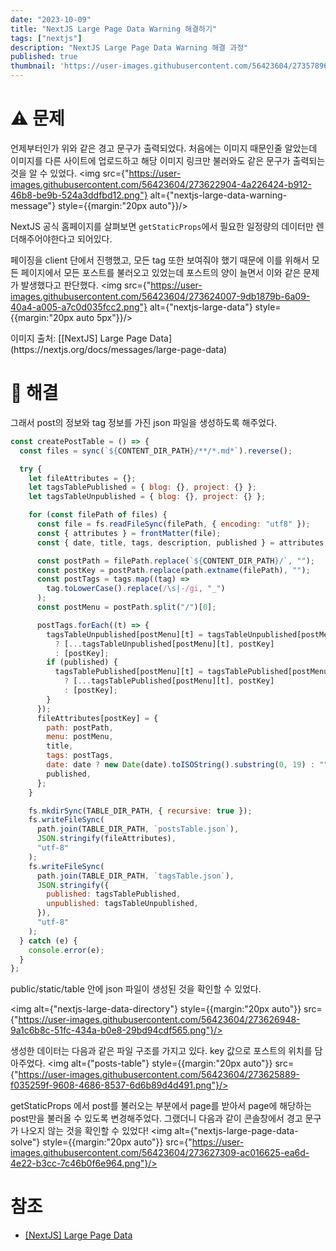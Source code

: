 ```yaml
---
date: "2023-10-09"
title: "NextJS Large Page Data Warning 해결하기"
tags: ["nextjs"]
description: "NextJS Large Page Data Warning 해결 과정"
published: true
thumbnail: 'https://user-images.githubusercontent.com/56423604/273578963-e3f37379-368c-460d-9b37-c4b98cfba9e7.png'
---
```

# ⚠️ 문제
언제부터인가 위와 같은 경고 문구가 출력되었다. 처음에는 이미지 때문인줄 알았는데 이미지를 다른 사이트에 업로드하고 해당 이미지 링크만 불러와도 같은 문구가 출력되는 것을 알 수 있었다.
<img src={"https://user-images.githubusercontent.com/56423604/273622904-4a226424-b912-46b8-be9b-524a3ddfbd12.png"} alt={"nextjs-large-data-warning-message"} style={{margin:"20px auto"}}/>

NextJS 공식 홈페이지를 살펴보면 `getStaticProps`에서 필요한 일정량의 데이터만 렌더해주어야한다고 되어있다.

페이징을 client 단에서 진행했고, 모든 tag 또한 보여줘야 했기 때문에 이를 위해서 모든 페이지에서 모든 포스트를 불러오고 있었는데 포스트의 양이 늘면서 이와 같은 문제가 발생했다고 판단했다.
<img src={"https://user-images.githubusercontent.com/56423604/273624007-9db1879b-6a09-40a4-a005-a7c0d035fcc2.png"} alt={"nextjs-large-data"} style={{margin:"20px auto 5px"}}/>
  <div style={{color: "rgb(163 163 163)", fontSize:"12px", margin: "0 0 10px"}}>이미지 출처: [[NextJS] Large Page Data](https://nextjs.org/docs/messages/large-page-data)</div>

# 🔧 해결
그래서 post의 정보와 tag 정보를 가진 json 파일을 생성하도록 해주었다.

```jsx
const createPostTable = () => {
  const files = sync(`${CONTENT_DIR_PATH}/**/*.md*`).reverse();

  try {
    let fileAttributes = {};
    let tagsTablePublished = { blog: {}, project: {} };
    let tagsTableUnpublished = { blog: {}, project: {} };

    for (const filePath of files) {
      const file = fs.readFileSync(filePath, { encoding: "utf8" });
      const { attributes } = frontMatter(file);
      const { date, title, tags, description, published } = attributes;

      const postPath = filePath.replace(`${CONTENT_DIR_PATH}/`, "");
      const postKey = postPath.replace(path.extname(filePath), "");
      const postTags = tags.map((tag) =>
        tag.toLowerCase().replace(/\s|-/gi, "_")
      );
      const postMenu = postPath.split("/")[0];

      postTags.forEach((t) => {
        tagsTableUnpublished[postMenu][t] = tagsTableUnpublished[postMenu][t]
          ? [...tagsTableUnpublished[postMenu][t], postKey]
          : [postKey];
        if (published) {
          tagsTablePublished[postMenu][t] = tagsTablePublished[postMenu][t]
            ? [...tagsTablePublished[postMenu][t], postKey]
            : [postKey];
        }
      });
      fileAttributes[postKey] = {
        path: postPath,
        menu: postMenu,
        title,
        tags: postTags,
        date: date ? new Date(date).toISOString().substring(0, 19) : "",
        published,
      };
    }

    fs.mkdirSync(TABLE_DIR_PATH, { recursive: true });
    fs.writeFileSync(
      path.join(TABLE_DIR_PATH, `postsTable.json`),
      JSON.stringify(fileAttributes),
      "utf-8"
    );
    fs.writeFileSync(
      path.join(TABLE_DIR_PATH, `tagsTable.json`),
      JSON.stringify({
        published: tagsTablePublished,
        unpublished: tagsTableUnpublished,
      }),
      "utf-8"
    );
  } catch (e) {
    console.error(e);
  }
};
```
public/static/table 안에 json 파일이 생성된 것을 확인할 수 있었다.

<img alt={"nextjs-large-data-directory"} style={{margin:"20px auto"}} src={"https://user-images.githubusercontent.com/56423604/273626948-9a1c6b8c-51fc-434a-b0e8-29bd94cdf565.png"}/>


생성한 데이터는 다음과 같은 파일 구조를 가지고 있다. key 값으로 포스트의 위치를 담아주었다.
<img alt={"posts-table"} style={{margin:"20px auto"}} src={"https://user-images.githubusercontent.com/56423604/273625889-f035259f-9608-4686-8537-6d6b89d4d491.png"}/>


getStaticProps 에서 post를 불러오는 부분에서 page를 받아서 page에 해당하는 post만을 불러올 수 있도록 변경해주었다.
그랬더니 다음과 같이 콘솔창에서 경고 문구가 나오지 않는 것을 확인할 수 있었다!
<img alt={"nextjs-large-page-data-solve"} style={{margin:"20px auto"}} src={"https://user-images.githubusercontent.com/56423604/273627309-ac016625-ea6d-4e22-b3cc-7c46b0f6e964.png"}/>

# 참조
- [[NextJS] Large Page Data](https://nextjs.org/docs/messages/large-page-data)